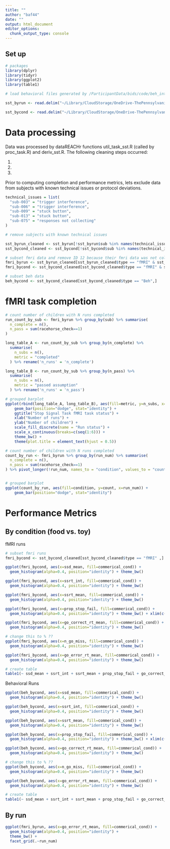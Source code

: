 ```yaml
---
title: ""
author: "baf44"
date: ""
output: html_document
editor_options: 
  chunk_output_type: console
---
```


## Set up

```r

# packages
library(dplyr)
library(tidyr)
library(ggplot2)
library(table1)

# load behavioral files generated by /ParticipantData/bids/code/beh_into_bids.R (run locally)

sst_byrun <- read.delim("~/Library/CloudStorage/OneDrive-ThePennsylvaniaStateUniversity/b-childfoodlab_Shared/Active_Studies/MarketingResilienceRO1_8242020/ParticipantData/bids/derivatives/beh_summary_databases/sst_long_by_run.tsv", na.strings = "n/a")

sst_bycond <- read.delim("~/Library/CloudStorage/OneDrive-ThePennsylvaniaStateUniversity/b-childfoodlab_Shared/Active_Studies/MarketingResilienceRO1_8242020/ParticipantData/bids/derivatives/beh_summary_databases/sst_long_by_cond.tsv", na.strings = "n/a")

```

# Data processing

Data was processed by dataREACHr functions util_task_sst.R (called by proc_task.R) and deriv_sst.R. The following cleaning steps occurred:

1.  

2.  

3.  

Prior to computing completion and performance metrics, lets exclude data from subjects with known technical issues or protocol deviations.

```r

technical_issues = list(
  "sub-003" = "trigger interference",
  "sub-006" = "trigger interference",
  "sub-009" = "stuck button",
  "sub-013" = "stuck button",
  "sub-075" = "responses not collecting"
)

# remove subjects with known technical issues

sst_byrun_cleaned <- sst_byrun[!sst_byrun$sub %in% names(technical_issues),]
sst_bycond_cleaned <- sst_bycond[!sst_bycond$sub %in% names(technical_issues),]

# subset fmri data and remove ID 12 because their fmri data was not collected in scanner (due to child declining scan)
fmri_byrun <- sst_byrun_cleaned[sst_byrun_cleaned$type == "fMRI" & sst_byrun_cleaned$sub != "sub-012",] 
fmri_bycond <- sst_bycond_cleaned[sst_bycond_cleaned$type == "fMRI" & sst_bycond_cleaned$sub != "sub-012",] 

# subset beh data
beh_bycond <- sst_bycond_cleaned[sst_bycond_cleaned$type == "Beh",] 

```



# fMRI task completion

```r

# count number of children with N runs completed
run_count_by_sub <- fmri_byrun %>% group_by(sub) %>% summarise(
  n_complete = n(),
  n_pass = sum(racehorse_check==1)
) 

long_table_A <- run_count_by_sub %>% group_by(n_complete) %>% 
  summarise(
    n_subs = n(),
    metric = "completed"
  ) %>% rename('n_runs' = 'n_complete')

long_table_B <- run_count_by_sub %>% group_by(n_pass) %>% 
  summarise(
    n_subs = n(),
    metric = "passed assumption"
  ) %>% rename('n_runs' = 'n_pass')

# grouped barplot 
ggplot(rbind(long_table_A, long_table_B), aes(fill=metric, y=n_subs, x=n_runs)) + 
    geom_bar(position="dodge", stat="identity") +
    ggtitle("Stop Signal Task fMRI task status") +
    xlab("Number of runs") +
    ylab("Number of children") + 
    scale_fill_discrete(name = "Run status") +
    scale_x_continuous(breaks=c(seq(1:6))) +
    theme_bw() + 
    theme(plot.title = element_text(hjust = 0.5))

```

```r

# count number of children with N runs completed
count_by_run <- fmri_byrun %>% group_by(run_num) %>% summarise(
  n_complete = n(),
  n_pass = sum(racehorse_check==1)
) %>% pivot_longer(!run_num, names_to = "condition", values_to = "count")


# grouped barplot 
ggplot(count_by_run, aes(fill=condition, y=count, x=run_num)) + 
    geom_bar(position="dodge", stat="identity")
```

# Performance Metrics

## By condition (food vs. toy)

fMRI runs
```r

# subset fmri runs
fmri_bycond <- sst_bycond_cleaned[sst_bycond_cleaned$type == "fMRI" ,]

ggplot(fmri_bycond, aes(x=ssd_mean, fill=commerical_cond)) + 
  geom_histogram(alpha=0.4, position="identity") + theme_bw()

ggplot(fmri_bycond, aes(x=ssrt_int, fill=commerical_cond)) + 
  geom_histogram(alpha=0.4, position="identity") + theme_bw()

ggplot(fmri_bycond, aes(x=ssrt_mean, fill=commerical_cond)) + 
  geom_histogram(alpha=0.4, position="identity") + theme_bw()

ggplot(fmri_bycond, aes(x=prop_stop_fail, fill=commerical_cond)) + 
  geom_histogram(alpha=0.4, position="identity") + theme_bw() + xlim(c(0, 1))

ggplot(fmri_bycond, aes(x=go_correct_rt_mean, fill=commerical_cond)) + 
  geom_histogram(alpha=0.4, position="identity") + theme_bw()

# change this to % ??
ggplot(fmri_bycond, aes(x=n_go_miss, fill=commerical_cond)) + 
  geom_histogram(alpha=0.4, position="identity") + theme_bw()

ggplot(fmri_bycond, aes(x=go_error_rt_mean, fill=commerical_cond)) + 
  geom_histogram(alpha=0.4, position="identity") + theme_bw()

# create table
table1(~ ssd_mean + ssrt_int + ssrt_mean + prop_stop_fail + go_correct_rt_mean + n_go_miss + go_error_rt_mean | commerical_cond, data=fmri_bycond)

```

Behavioral Runs
```r

ggplot(beh_bycond, aes(x=ssd_mean, fill=commerical_cond)) + 
  geom_histogram(alpha=0.4, position="identity") + theme_bw()

ggplot(beh_bycond, aes(x=ssrt_int, fill=commerical_cond)) + 
  geom_histogram(alpha=0.4, position="identity") + theme_bw()

ggplot(beh_bycond, aes(x=ssrt_mean, fill=commerical_cond)) + 
  geom_histogram(alpha=0.4, position="identity") + theme_bw()

ggplot(beh_bycond, aes(x=prop_stop_fail, fill=commerical_cond)) + 
  geom_histogram(alpha=0.4, position="identity") + theme_bw() + xlim(c(0, 1))

ggplot(beh_bycond, aes(x=go_correct_rt_mean, fill=commerical_cond)) + 
  geom_histogram(alpha=0.4, position="identity") + theme_bw()

# change this to % ??
ggplot(beh_bycond, aes(x=n_go_miss, fill=commerical_cond)) + 
  geom_histogram(alpha=0.4, position="identity") + theme_bw()

ggplot(beh_bycond, aes(x=go_error_rt_mean, fill=commerical_cond)) + 
  geom_histogram(alpha=0.4, position="identity") + theme_bw()

# create table
table1(~ ssd_mean + ssrt_int + ssrt_mean + prop_stop_fail + go_correct_rt_mean + n_go_miss + go_error_rt_mean | commerical_cond, data=beh_bycond)

```


## By run 

```r

ggplot(fmri_byrun, aes(x=go_error_rt_mean, fill=commerical_cond)) + 
  geom_histogram(alpha=0.4, position="identity") +
  theme_bw() +
  facet_grid(.~run_num)

```

